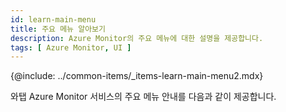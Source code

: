 ```yaml
---
id: learn-main-menu
title: 주요 메뉴 알아보기
description: Azure Monitor의 주요 메뉴에 대한 설명을 제공합니다.
tags: [ Azure Monitor, UI ]
---
```


{@include: ../common-items/_items-learn-main-menu2.mdx}

와탭 Azure Monitor 서비스의 주요 메뉴 안내를 다음과 같이 제공합니다.


<DocCardList/> 